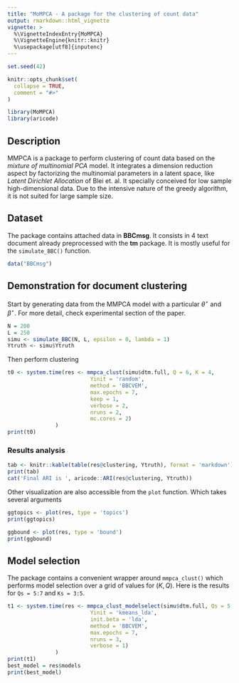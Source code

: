 ```yaml
---
title: "MoMPCA - A package for the clustering of count data"
output: rmarkdown::html_vignette
vignette: >
  %\VignetteIndexEntry{MoMPCA}
  %\VignetteEngine{knitr::knitr}
  %\usepackage[utf8]{inputenc}
---
```


```r
set.seed(42)
```


```r
knitr::opts_chunk$set(
  collapse = TRUE,
  comment = "#>"
)
```

```r
library(MoMPCA)
library(aricode)
```

## Description

MMPCA is a package to perform clustering of count data based on the *mixture of multinomial PCA* model. It integrates a dimension reduction aspect by factorizing the multinomial parameters in a latent space, like *Latent Dirichlet Allocation* of Blei et. al. It specially conceived for low sample high-dimensional data. Due to the intensive nature of the greedy algorithm, it is not suited for large sample size.

## Dataset

The package contains attached data in **BBCmsg**. It consists in 4 text document already preprocessed with the **tm** package. It is mostly useful for the `simulate_BBC()` function.  
```r
data("BBCmsg")
```


## Demonstration for document clustering

Start by generating data from the MMPCA model with a particular $\theta^\star$ and $\beta^\star$. For more detail, check experimental section of the paper.
```r
N = 200
L = 250
simu <- simulate_BBC(N, L, epsilon = 0, lambda = 1)
Ytruth <- simu$Ytruth
```

Then perform clustering
```r
t0 <- system.time(res <- mmpca_clust(simu$dtm.full, Q = 6, K = 4,
                          Yinit = 'random',
                          method = 'BBCVEM',
                          max.epochs = 7,
                          keep = 1,
                          verbose = 2,
                          nruns = 2,
                          mc.cores = 2)
               )
print(t0)
```

### Results analysis

```r
tab <- knitr::kable(table(res@clustering, Ytruth), format = 'markdown')
print(tab)
cat('Final ARI is ', aricode::ARI(res@clustering, Ytruth))
```

Other visualization are also accessible from the `plot` function. Which takes several arguments
```r
ggtopics <- plot(res, type = 'topics')
print(ggtopics)
```
```r
ggbound <- plot(res, type = 'bound')
print(ggbound)
```

## Model selection

The package contains a convenient wrapper around `mmpca_clust()` which performs model selection over a grid of values for $(K,Q)$. Here is the results for `Qs = 5:7` and `Ks = 3:5`.

```r
t1 <- system.time(res <- mmpca_clust_modelselect(simu$dtm.full, Qs = 5:7, Ks = 3:5,
                          Yinit = 'kmeans_lda',
                          init.beta = 'lda',
                          method = 'BBCVEM',
                          max.epochs = 7,
                          nruns = 3,
                          verbose = 1)
               )
print(t1)
best_model = res$models
print(best_model)
```


